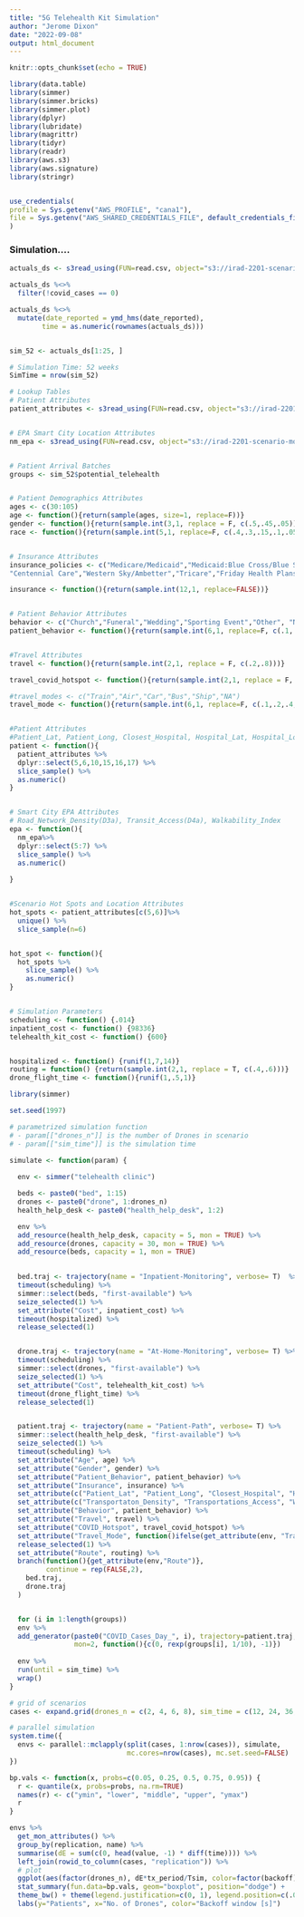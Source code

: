 ```yaml
---
title: "5G Telehealth Kit Simulation"
author: "Jerome Dixon"
date: "2022-09-08"
output: html_document
---
```


```r
knitr::opts_chunk$set(echo = TRUE)
```

```r

library(data.table)
library(simmer)
library(simmer.bricks)
library(simmer.plot)
library(dplyr)
library(lubridate)
library(magrittr)
library(tidyr)
library(readr)
library(aws.s3)
library(aws.signature)
library(stringr)


use_credentials(
profile = Sys.getenv("AWS_PROFILE", "cana1"),
file = Sys.getenv("AWS_SHARED_CREDENTIALS_FILE", default_credentials_file())
)

```


### **Simulation....**


```r


actuals_ds <- s3read_using(FUN=read.csv, object="s3://irad-2201-scenario-modeling/simulation/hospitalizations/hospitalizations.csv",sep = ",",stringsAsFactors = F, header=T)

actuals_ds %<>% 
  filter(!covid_cases == 0) 

actuals_ds %<>% 
  mutate(date_reported = ymd_hms(date_reported),
        time = as.numeric(rownames(actuals_ds)))


sim_52 <- actuals_ds[1:25, ]

# Simulation Time: 52 weeks
SimTime = nrow(sim_52)

```


```r

# Lookup Tables
# Patient Attributes
patient_attributes <- s3read_using(FUN=read.csv, object="s3://irad-2201-scenario-modeling/simulation/patient-attributes/patient_attributes.csv",sep = ",",stringsAsFactors = F, header=T)


# EPA Smart City Location Attributes
nm_epa <- s3read_using(FUN=read.csv, object="s3://irad-2201-scenario-modeling/simulation/epa/epa.csv",sep = ",",stringsAsFactors = F, header=T)


# Patient Arrival Batches 
groups <- sim_52$potential_telehealth


# Patient Demographics Attributes
ages <- c(30:105)
age <- function(){return(sample(ages, size=1, replace=F))}
gender <- function(){return(sample.int(3,1, replace = F, c(.5,.45,.05)))}
race <- function(){return(sample.int(5,1, replace=F, c(.4,.3,.15,.1,.05)))}


# Insurance Attributes
insurance_policies <- c("Medicare/Medicaid","Medicaid:Blue Cross/Blue Shield","Medicaid:Centennial Care","Western Sky","Blue Cross/Blue Shield",
"Centennial Care","Western Sky/Ambetter","Tricare","Friday Health Plans","Molina Healthcare","Presbyterian","True Health")

insurance <- function(){return(sample.int(12,1, replace=FALSE))}


# Patient Behavior Attributes
behavior <- c("Church","Funeral","Wedding","Sporting Event","Other", "NA")
patient_behavior <- function(){return(sample.int(6,1, replace=F, c(.1,.1,.1,.1,.1,.5)))}


#Travel Attributes
travel <- function(){return(sample.int(2,1, replace = F, c(.2,.8)))}

travel_covid_hotspot <- function(){return(sample.int(2,1, replace = F, c(.5,.5)))}

#travel_modes <- c("Train","Air","Car","Bus","Ship","NA")
travel_mode <- function(){return(sample.int(6,1, replace=F, c(.1,.2,.4,.2,.05,.05)))}


#Patient Attributes
#Patient_Lat, Patient_Long, Closest_Hospital, Hospital_Lat, Hospital_Long, #Beds_Available
patient <- function(){
  patient_attributes %>% 
  dplyr::select(5,6,10,15,16,17) %>% 
  slice_sample() %>% 
  as.numeric()
}


# Smart City EPA Attributes
# Road_Network_Density(D3a), Transit_Access(D4a), Walkability_Index
epa <- function(){
  nm_epa%>% 
  dplyr::select(5:7) %>% 
  slice_sample() %>% 
  as.numeric()
 
}


#Scenario Hot Spots and Location Attributes
hot_spots <- patient_attributes[c(5,6)]%>% 
  unique() %>% 
  slice_sample(n=6) 


hot_spot <- function(){
  hot_spots %>% 
    slice_sample() %>% 
    as.numeric()
}


# Simulation Parameters
scheduling <- function() {.014}
inpatient_cost <- function() {98336}
telehealth_kit_cost <- function() {600}


hospitalized <- function() {runif(1,7,14)}
routing = function() {return(sample.int(2,1, replace = T, c(.4,.6)))}
drone_flight_time <- function(){runif(1,.5,1)}


```


```r

library(simmer)

set.seed(1997)

# parametrized simulation function
# - param[["drones_n"]] is the number of Drones in scenario
# - param[["sim_time"]] is the simulation time 

simulate <- function(param) {
  
  env <- simmer("telehealth clinic")

  beds <- paste0("bed", 1:15)
  drones <- paste0("drone", 1:drones_n)
  health_help_desk <- paste0("health_help_desk", 1:2)

  env %>% 
  add_resource(health_help_desk, capacity = 5, mon = TRUE) %>% 
  add_resource(drones, capacity = 30, mon = TRUE) %>% 
  add_resource(beds, capacity = 1, mon = TRUE) 
  

  bed.traj <- trajectory(name = "Inpatient-Monitoring", verbose= T)  %>%
  timeout(scheduling) %>%
  simmer::select(beds, "first-available") %>%
  seize_selected(1) %>%
  set_attribute("Cost", inpatient_cost) %>% 
  timeout(hospitalized) %>%
  release_selected(1)


  drone.traj <- trajectory(name = "At-Home-Monitoring", verbose= T) %>%
  timeout(scheduling) %>%
  simmer::select(drones, "first-available") %>%
  seize_selected(1) %>% 
  set_attribute("Cost", telehealth_kit_cost) %>% 
  timeout(drone_flight_time) %>%
  release_selected(1)


  patient.traj <- trajectory(name = "Patient-Path", verbose= T) %>% 
  simmer::select(health_help_desk, "first-available") %>%
  seize_selected(1) %>% 
  timeout(scheduling) %>% 
  set_attribute("Age", age) %>%
  set_attribute("Gender", gender) %>%
  set_attribute("Patient_Behavior", patient_behavior) %>%
  set_attribute("Insurance", insurance) %>%
  set_attribute(c("Patient_Lat", "Patient_Long", "Closest_Hospital", "Hospital_Lat", "Hospital_Long", "#Beds_Available"), patient) %>%
  set_attribute(c("Transportaton_Density", "Transportations_Access", "Walkability_Index"), epa) %>%
  set_attribute("Behavior", patient_behavior) %>%
  set_attribute("Travel", travel) %>%
  set_attribute("COVID_Hotspot", travel_covid_hotspot) %>%
  set_attribute("Travel_Mode", function()ifelse(get_attribute(env, "Travel") == 2, travel_mode(),0)) %>% 
  release_selected(1) %>% 
  set_attribute("Route", routing) %>%
  branch(function(){get_attribute(env,"Route")},
         continue = rep(FALSE,2),
    bed.traj,
    drone.traj
  )


  for (i in 1:length(groups))
  env %>% 
  add_generator(paste0("COVID_Cases_Day_", i), trajectory=patient.traj,
                mon=2, function(){c(0, rexp(groups[i], 1/10), -1)})
  
  env %>% 
  run(until = sim_time) %>% 
  wrap()
}

# grid of scenarios
cases <- expand.grid(drones_n = c(2, 4, 6, 8), sim_time = c(12, 24, 36, 52))

# parallel simulation
system.time({
  envs <- parallel::mclapply(split(cases, 1:nrow(cases)), simulate,
                             mc.cores=nrow(cases), mc.set.seed=FALSE)
})

```


```r



bp.vals <- function(x, probs=c(0.05, 0.25, 0.5, 0.75, 0.95)) {
  r <- quantile(x, probs=probs, na.rm=TRUE)
  names(r) <- c("ymin", "lower", "middle", "upper", "ymax")
  r
}

envs %>%
  get_mon_attributes() %>%
  group_by(replication, name) %>%
  summarise(dE = sum(c(0, head(value, -1) * diff(time)))) %>%
  left_join(rowid_to_column(cases, "replication")) %>%
  # plot
  ggplot(aes(factor(drones_n), dE*tx_period/Tsim, color=factor(backoff))) +
  stat_summary(fun.data=bp.vals, geom="boxplot", position="dodge") +
  theme_bw() + theme(legend.justification=c(0, 1), legend.position=c(.02, .98)) +
  labs(y="Patients", x="No. of Drones", color="Backoff window [s]")


```


